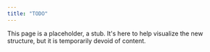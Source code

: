 ```yaml
---
title: "TODO"
---
```


This page is a placeholder, a stub. It's here to help visualize the new structure, but it is temporarily devoid of content.
